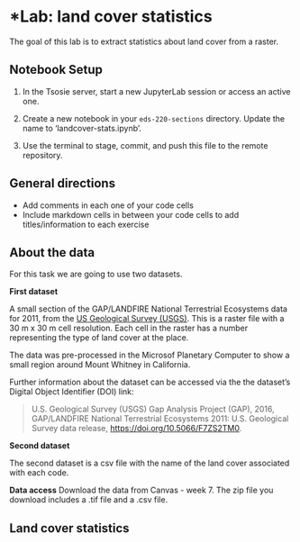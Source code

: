 # *Lab: land cover statistics

The goal of this lab is to extract statistics about land cover from a raster.

:::{.callout-tip}
## Notebook Setup
1. In the Tsosie server, start a new JupyterLab session or access an active one.

2. Create a new notebook in your `eds-220-sections` directory. Update the name to 'landcover-stats.ipynb'.

3. Use the terminal to stage, commit, and push this file to the remote repository. 
:::

:::{.callout-note}
## General directions
- Add comments in each one of your code cells 
- Include markdown cells in between your code cells to add titles/information to each exercise
:::

:::{.callout-note}
## About the data

For this task we are going to use two datasets. 

**First dataset**

A small section of the GAP/LANDFIRE National Terrestrial Ecosystems data for 2011, from the [US Geological Survey (USGS)](https://earthquake.usgs.gov/earthquakes/search/). 
This is a raster file with a 30 m x 30 m cell resolution. Each cell in the raster has a number representing the type of land cover at the place.

The data was pre-processed in the Microsof Planetary Computer to show a small region around Mount Whitney in California.

Further information about the dataset can be accessed via the the dataset's Digital Object Identifier (DOI) link:

> U.S. Geological Survey (USGS) Gap Analysis Project (GAP), 2016, GAP/LANDFIRE National Terrestrial Ecosystems 2011: U.S. Geological Survey data release, [https://doi.org/10.5066/F7ZS2TM0](https://doi.org/10.5066/F7ZS2TM0).

**Second dataset**

The second dataset is a csv file with the name of the land cover associated with each code.  

**Data access**
Download the data from Canvas - week 7. 
The zip file you download includes a .tif file and a .csv file. 
:::

## Land cover statistics



